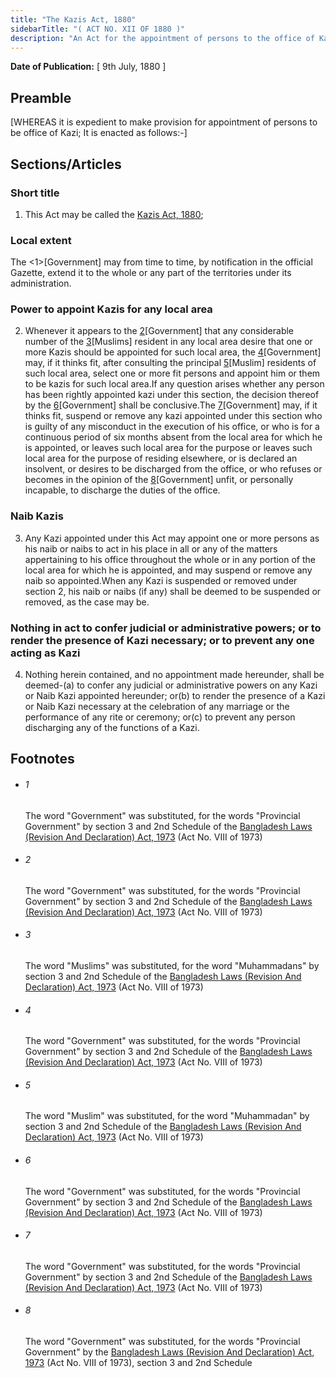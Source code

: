 ```yaml
---
title: "The Kazis Act, 1880"
sidebarTitle: "( ACT NO. XII OF 1880 )"
description: "An Act for the appointment of persons to the office of Kazi."
---
```


**Date of Publication:** [ 9th July, 1880 ]

## Preamble

[WHEREAS it is expedient to make provision for appointment of persons to be office of Kazi; It is enacted as follows:-]

## Sections/Articles

### Short title

1. This Act may be called the [Kazis Act, 1880](/act-43.html "Kazis Act, 1880");

### Local extent

The <1>[Government] may from time to time, by notification in the official Gazette, extend it to the whole or any part of the territories under its administration.

### Power to appoint Kazis for any local area

2. Whenever it appears to the [2](1)[Government] that any considerable number of the [3](2)[Muslims] resident in any local area desire that one or more Kazis should be appointed for such local area, the [4](3)[Government] may, if it thinks fit, after consulting the principal [5](4)[Muslim] residents of such local area, select one or more fit persons and appoint him or them to be kazis for such local area.If any question arises whether any person has been rightly appointed kazi under this section, the decision thereof by the [6](5)[Government] shall be conclusive.The [7](6)[Government] may, if it thinks fit, suspend or remove any kazi appointed under this section who is guilty of any misconduct in the execution of his office, or who is for a continuous period of six months absent from the local area for which he is appointed, or leaves such local area for the purpose or leaves such local area for the purpose of residing elsewhere, or is declared an insolvent, or desires to be discharged from the office, or who refuses or becomes in the opinion of the [8](7)[Government] unfit, or personally incapable, to discharge the duties of the office.

### Naib Kazis

3. Any Kazi appointed under this Act may appoint one or more persons as his naib or naibs to act in his place in all or any of the matters appertaining to his office throughout the whole or in any portion of the local area for which he is appointed, and may suspend or remove any naib so appointed.When any Kazi is suspended or removed under section 2, his naib or naibs (if any) shall be deemed to be suspended or removed, as the case may be.

### Nothing in act to confer judicial or administrative powers; or to render the presence of Kazi necessary; or to prevent any one acting as Kazi

4. Nothing herein contained, and no appointment made hereunder, shall be deemed-(a) to confer any judicial or administrative powers on any Kazi or Naib Kazi appointed hereunder; or(b) to render the presence of a Kazi or Naib Kazi necessary at the celebration of any marriage or the performance of any rite or ceremony; or(c) to prevent any person discharging any of the functions of a Kazi.

## Footnotes

- ###### 1

  The word "Government" was substituted, for the words "Provincial Government" by section 3 and 2nd Schedule of the [Bangladesh Laws (Revision And Declaration) Act, 1973](/act-430.html "Bangladesh Laws (Revision And Declaration) Act, 1973") (Act No. VIII of 1973)

- ###### 2

  The word "Government" was substituted, for the words "Provincial Government" by section 3 and 2nd Schedule of the [Bangladesh Laws (Revision And Declaration) Act, 1973](/act-430.html "Bangladesh Laws (Revision And Declaration) Act, 1973") (Act No. VIII of 1973)

- ###### 3

  The word "Muslims" was substituted, for the word "Muhammadans" by section 3 and 2nd Schedule of the [Bangladesh Laws (Revision And Declaration) Act, 1973](/act-430.html "Bangladesh Laws (Revision And Declaration) Act, 1973") (Act No. VIII of 1973)

- ###### 4

  The word "Government" was substituted, for the words "Provincial Government" by section 3 and 2nd Schedule of the [Bangladesh Laws (Revision And Declaration) Act, 1973](/act-430.html "Bangladesh Laws (Revision And Declaration) Act, 1973") (Act No. VIII of 1973)

- ###### 5

  The word "Muslim" was substituted, for the word "Muhammadan" by section 3 and 2nd Schedule of the [Bangladesh Laws (Revision And Declaration) Act, 1973](/act-430.html "Bangladesh Laws (Revision And Declaration) Act, 1973") (Act No. VIII of 1973)

- ###### 6

  The word "Government" was substituted, for the words "Provincial Government" by section 3 and 2nd Schedule of the [Bangladesh Laws (Revision And Declaration) Act, 1973](/act-430.html "Bangladesh Laws (Revision And Declaration) Act, 1973") (Act No. VIII of 1973)

- ###### 7

  The word "Government" was substituted, for the words "Provincial Government" by section 3 and 2nd Schedule of the [Bangladesh Laws (Revision And Declaration) Act, 1973](/act-430.html "Bangladesh Laws (Revision And Declaration) Act, 1973") (Act No. VIII of 1973)

- ###### 8

  The word "Government" was substituted, for the words "Provincial Government" by the [Bangladesh Laws (Revision And Declaration) Act, 1973](/act-430.html "Bangladesh Laws (Revision And Declaration) Act, 1973") (Act No. VIII of 1973), section 3 and 2nd Schedule
